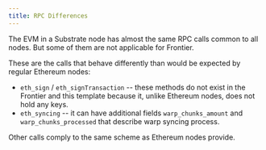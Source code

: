 ```yaml
---
title: RPC Differences
---
```


The EVM in a Substrate node has almost the same RPC calls common to all nodes. But some of them are not applicable for Frontier.

These are the calls that behave differently than would be expected by regular Ethereum nodes:

* `eth_sign` / `eth_signTransaction` -- these methods do not exist in the Frontier and this template because it, unlike Ethereum nodes, does not hold any keys.
* `eth_syncing` -- it can have additional fields `warp_chunks_amount` and `warp_chunks_processed` that describe warp syncing process.

Other calls comply to the same scheme as Ethereum nodes provide.
